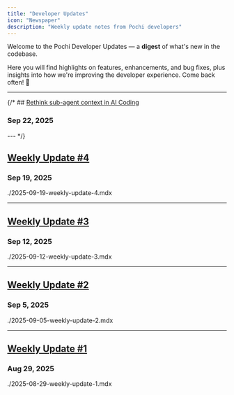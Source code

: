```yaml
---
title: "Developer Updates"
icon: "Newspaper"
description: "Weekly update notes from Pochi developers"
---
```


Welcome to the Pochi Developer Updates — a **digest** of what's new in the codebase.

Here you will find highlights on features, enhancements, and bug fixes, plus insights into how we're improving the developer experience. Come back often! 👋

---

{/* ## [Rethink sub-agent context in AI Coding](./2025-09-22-rethink-sub-agent-context)

### Sep 22, 2025

--- */}

## [Weekly Update #4](./2025-09-19-weekly-update-4)

### Sep 19, 2025

<include>./2025-09-19-weekly-update-4.mdx</include>

---

## [Weekly Update #3](./2025-09-12-weekly-update-3)

### Sep 12, 2025

<include>./2025-09-12-weekly-update-3.mdx</include>

---

## [Weekly Update #2](./2025-09-05-weekly-update-2)

### Sep 5, 2025

<include>./2025-09-05-weekly-update-2.mdx</include>

---

## [Weekly Update #1](./2025-08-29-weekly-update-1)

### Aug 29, 2025

<include>./2025-08-29-weekly-update-1.mdx</include>
